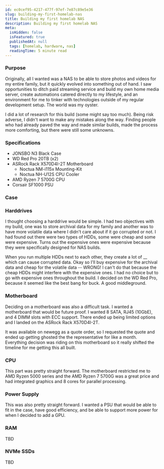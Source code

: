 ```yaml
---
id: ec0cef95-4217-477f-97ef-7e87c89e5e36
slug: building-my-first-homelab-nas
title: Building my first homelab NAS
description: Building my first homelab NAS
meta:
  isHidden: false
  isFeatured: true
  publishedAt: null
  tags: [homelab, hardware, nas]
  readingTime: 5 minute read
---
```


### Purpose

Originally, all I wanted was a NAS to be able to store photos and videos for my entire family, but it quickly evolved into something out of hand. I saw opportunities to ditch paid streaming service and build my own home media server, create automations catered directly to my lifestyle, and an environment for me to tinker with technologies outside of my regular development setup. The world was my oyster.

I did a lot of research for this build (some might say too much). Being risk adverse, I didn't want to make any mistakes along the way. Finding people who had already paved the way and made similar builds, made the process more comforting, but there were still some unknowns.

### Specifications
- JONSBO N3 Black Case
- WD Red Pro 20TB (x2)
- ASRock Rack X570D4I-2T Motherboard
  - Noctua NM-i115x Mounting-Kit
  - Noctua NH-U12S CPU Cooler
- AMD Ryzen 7 5700G CPU
- Corsair SF1000 PSU

### Case



### Harddrives

I thought choosing a harddrive would be simple. I had two objectives with my build, one was to store archival data for my family and another was to have more volatile data where I didn't care about if it go corrupted or not. I had found out there were two types of HDDs, some were cheap and some were expensive. Turns out the expensive ones were expensive because they were specifically designed for NAS builds.

When you run multiple HDDs next to each other, they create a lot of __ which can cause corrupted data. Okay so I'll buy expensive for the archival data and cheap for the volatile data -- WRONG! I can't do that because the cheap HDDs might interfere with the expensive ones. I had no choice but to go with expensive ones throughout the build. I decided on the WD Red Pro, because it seemed like the best bang for buck. A good middleground.

### Motherboard

Deciding on a motherboard was also a difficult task. I wanted a motherboard that would be future proof. I wanted 8 SATA, RJ45 (10GbE), and 4 DIMM slots with ECC support. There ended up being limited options and I landed on the ASRock Rack X570D4I-2T.

It was available on newegg as a quote order, so I requested the quote and ended up getting ghosted the the representative for like a month. Everything decision was riding on this motherboard so it really shifted the timeline for me getting this all built.

### CPU

This part was pretty straight forward. The motherboard restricted me to AMD Ryzen 5000 series and the AMD Ryzen 7 5700G was a great price and had integrated graphics and 8 cores for parallel processing.

### Power Supply

This was also pretty straight forward. I wanted a PSU that would be able to fit in the case, have good efficiency, and be able to support more power for when I decided to add a GPU.

### RAM

TBD

### NVMe SSDs

TBD

